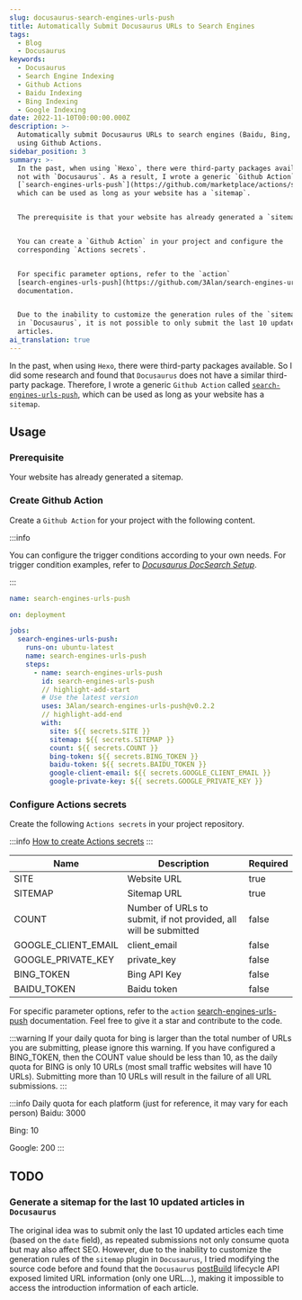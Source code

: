 ```yaml
---
slug: docusaurus-search-engines-urls-push
title: Automatically Submit Docusaurus URLs to Search Engines
tags:
  - Blog
  - Docusaurus
keywords:
  - Docusaurus
  - Search Engine Indexing
  - Github Actions
  - Baidu Indexing
  - Bing Indexing
  - Google Indexing
date: 2022-11-10T00:00:00.000Z
description: >-
  Automatically submit Docusaurus URLs to search engines (Baidu, Bing, Google)
  using Github Actions.
sidebar_position: 3
summary: >-
  In the past, when using `Hexo`, there were third-party packages available, but
  not with `Docusaurus`. As a result, I wrote a generic `Github Action` called
  [`search-engines-urls-push`](https://github.com/marketplace/actions/search-engines-urls-push),
  which can be used as long as your website has a `sitemap`.


  The prerequisite is that your website has already generated a `sitemap`.


  You can create a `Github Action` in your project and configure the
  corresponding `Actions secrets`.


  For specific parameter options, refer to the `action`
  [search-engines-urls-push](https://github.com/3Alan/search-engines-urls-push)
  documentation.


  Due to the inability to customize the generation rules of the `sitemap` plugin
  in `Docusaurus`, it is not possible to only submit the last 10 updated
  articles.
ai_translation: true
---
```


In the past, when using `Hexo`, there were third-party packages available. So I did some research and found that `Docusaurus` does not have a similar third-party package. Therefore, I wrote a generic `Github Action` called [`search-engines-urls-push`](https://github.com/marketplace/actions/search-engines-urls-push), which can be used as long as your website has a `sitemap`.

## Usage

### Prerequisite

Your website has already generated a sitemap.

### Create Github Action

Create a `Github Action` for your project with the following content.

:::info

You can configure the trigger conditions according to your own needs. For trigger condition examples, refer to [_Docusaurus DocSearch Setup_](/posts/blog-guides/docusaurus-search#github-actions-setup).

:::

```yml
name: search-engines-urls-push

on: deployment

jobs:
  search-engines-urls-push:
    runs-on: ubuntu-latest
    name: search-engines-urls-push
    steps:
      - name: search-engines-urls-push
        id: search-engines-urls-push
        // highlight-add-start
        # Use the latest version
        uses: 3Alan/search-engines-urls-push@v0.2.2
        // highlight-add-end
        with:
          site: ${{ secrets.SITE }}
          sitemap: ${{ secrets.SITEMAP }}
          count: ${{ secrets.COUNT }}
          bing-token: ${{ secrets.BING_TOKEN }}
          baidu-token: ${{ secrets.BAIDU_TOKEN }}
          google-client-email: ${{ secrets.GOOGLE_CLIENT_EMAIL }}
          google-private-key: ${{ secrets.GOOGLE_PRIVATE_KEY }}
```

### Configure Actions secrets

Create the following `Actions secrets` in your project repository.

:::info
[How to create Actions secrets](https://docs.github.com/en/actions/security-guides/encrypted-secrets#creating-encrypted-secrets-for-a-repository)
:::

| Name                | Description                       | Required |
| ------------------- | --------------------------------- | -------- |
| SITE                | Website URL                       | true     |
| SITEMAP             | Sitemap URL                       | true     |
| COUNT               | Number of URLs to submit, if not provided, all will be submitted | false    |
| GOOGLE_CLIENT_EMAIL | client_email                      | false    |
| GOOGLE_PRIVATE_KEY  | private_key                       | false    |
| BING_TOKEN          | Bing API Key                      | false    |
| BAIDU_TOKEN         | Baidu token                        | false    |

For specific parameter options, refer to the `action` [search-engines-urls-push](https://github.com/3Alan/search-engines-urls-push) documentation. Feel free to give it a star and contribute to the code.

:::warning If your daily quota for bing is larger than the total number of URLs you are submitting, please ignore this warning.
If you have configured a BING_TOKEN, then the COUNT value should be less than 10, as the daily quota for BING is only 10 URLs (most small traffic websites will have 10 URLs). Submitting more than 10 URLs will result in the failure of all URL submissions.
:::

:::info Daily quota for each platform (just for reference, it may vary for each person)
Baidu: 3000

Bing: 10

Google: 200
:::

## TODO

### Generate a sitemap for the last 10 updated articles in `Docusaurus`

The original idea was to submit only the last 10 updated articles each time (based on the `date` field), as repeated submissions not only consume quota but may also affect SEO. However, due to the inability to customize the generation rules of the `sitemap` plugin in `Docusaurus`, I tried modifying the source code before and found that the `Docusaurus` [postBuild](https://docusaurus.io/zh-CN/docs/api/plugin-methods/lifecycle-apis#postBuild) lifecycle API exposed limited URL information (only one URL...), making it impossible to access the introduction information of each article.
